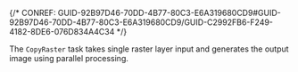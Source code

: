 

{/* CONREF: GUID-92B97D46-70DD-4B77-80C3-E6A319680CD9#GUID-92B97D46-70DD-4B77-80C3-E6A319680CD9/GUID-C2992FB6-F249-4182-8DE6-076D834A4C34  */}

The `CopyRaster`  task takes single raster layer input and generates the output image using parallel processing.
